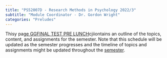 ```yaml
---
title: "PS52007D - Research Methods in Psychology 2022/3"
subtitle: "Module Coordinator - Dr. Gordon Wright"
categories: "Preludes"
---
```


Thisy pag[e GGFINAL TEST PRE
LUNCH](https://github.com/LittleMonkeyLab/PS52007DWeb/blob/58b7f96a7391d6c29da5c94bd5966b72b22e53a5/docs/slides/Lecture01/Lecture01.pdf)cjiiontains
an outline of the topics, content, and assignments for the semester.
Note that this schedule will be updated as the semester progresses and
the timeline of topics and assignments might be updated throughout the
[semester](docs/slides/Lecture01/Lecture01.pdf).
